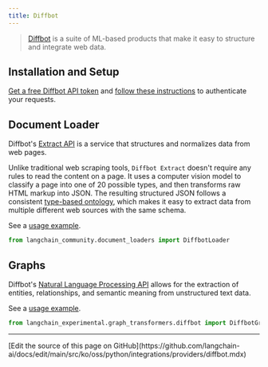 ```yaml
---
title: Diffbot
---
```


> [Diffbot](https://docs.diffbot.com/docs) is a suite of ML-based products that make it easy to structure and integrate web data.

## Installation and Setup

[Get a free Diffbot API token](https://app.diffbot.com/get-started/) and [follow these instructions](https://docs.diffbot.com/reference/authentication) to authenticate your requests.

## Document Loader

Diffbot's [Extract API](https://docs.diffbot.com/reference/extract-introduction) is a service that structures and normalizes data from web pages.

Unlike traditional web scraping tools, `Diffbot Extract` doesn't require any rules to read the content on a page. It uses a computer vision model to classify a page into one of 20 possible types, and then transforms raw HTML markup into JSON. The resulting structured JSON follows a consistent [type-based ontology](https://docs.diffbot.com/docs/ontology), which makes it easy to extract data from multiple different web sources with the same schema.

See a [usage example](/oss/python/integrations/document_loaders/diffbot).

```python
from langchain_community.document_loaders import DiffbotLoader
```

## Graphs

Diffbot's [Natural Language Processing API](https://www.diffbot.com/products/natural-language/) allows for the extraction of entities, relationships, and semantic meaning from unstructured text data.

See a [usage example](/oss/python/integrations/graphs/diffbot).

```python
from langchain_experimental.graph_transformers.diffbot import DiffbotGraphTransformer
```

---

<Callout icon="pen-to-square" iconType="regular">
  [Edit the source of this page on GitHub](https://github.com/langchain-ai/docs/edit/main/src/ko/oss/python/integrations/providers/diffbot.mdx)
</Callout>

